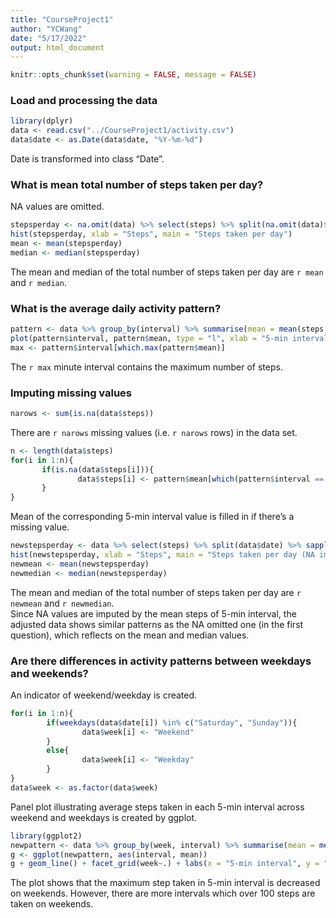 ```yaml
---
title: "CourseProject1"
author: "YCWang"
date: "5/17/2022"
output: html_document
---
```

```r
knitr::opts_chunk$set(warning = FALSE, message = FALSE)
```

### Load and processing the data

```r
library(dplyr)
data <- read.csv("../CourseProject1/activity.csv")
data$date <- as.Date(data$date, "%Y-%m-%d")
```

Date is transformed into class "Date".

### What is mean total number of steps taken per day?

NA values are omitted. 

```r
stepsperday <- na.omit(data) %>% select(steps) %>% split(na.omit(data)$date) %>% sapply(sum)
hist(stepsperday, xlab = "Steps", main = "Steps taken per day")
mean <- mean(stepsperday)
median <- median(stepsperday)
```

The mean and median of the total number of steps taken per day are `r mean` and `r median`.

### What is the average daily activity pattern?

```r
pattern <- data %>% group_by(interval) %>% summarise(mean = mean(steps, na.rm = TRUE))
plot(pattern$interval, pattern$mean, type = "l", xlab = "5-min interval (min)", ylab = "Average steps", main = "Time Series Plot")
max <- pattern$interval[which.max(pattern$mean)]
```

The `r max` minute interval contains the maximum number of steps.

### Imputing missing values

```r
narows <- sum(is.na(data$steps))
```

There are `r narows` missing values (i.e. `r narows` rows) in the data set. 

```r
n <- length(data$steps)
for(i in 1:n){
       if(is.na(data$steps[i])){
               data$steps[i] <- pattern$mean[which(pattern$interval == data$interval[i])]
       } 
}
```

Mean of the corresponding 5-min interval value is filled in if there's a missing value.

```r
newstepsperday <- data %>% select(steps) %>% split(data$date) %>% sapply(sum)
hist(newstepsperday, xlab = "Steps", main = "Steps taken per day (NA imputed)")
newmean <- mean(newstepsperday)
newmedian <- median(newstepsperday)
```

The mean and median of the total number of steps taken per day are `r newmean` and `r newmedian`.  
Since NA values are imputed by the mean steps of 5-min interval, the adjusted data shows similar patterns as the NA omitted one (in the first question), which reflects on the mean and median values.

### Are there differences in activity patterns between weekdays and weekends?

An indicator of weekend/weekday is created.

```r
for(i in 1:n){
        if(weekdays(data$date[i]) %in% c("Saturday", "Sunday")){
                data$week[i] <- "Weekend"
        }
        else{
                data$week[i] <- "Weekday"
        }
}
data$week <- as.factor(data$week)
```

Panel plot illustrating average steps taken in each 5-min interval across weekend and weekdays is created by ggplot.   

```r
library(ggplot2)
newpattern <- data %>% group_by(week, interval) %>% summarise(mean = mean(steps))
g <- ggplot(newpattern, aes(interval, mean))
g + geom_line() + facet_grid(week~.) + labs(x = "5-min interval", y = "Average steps", title = "Time Series Plot") + theme_bw() + theme(plot.title = element_text(hjust = 0.5))
```

The plot shows that the maximum step taken in 5-min interval is decreased on weekends. However, there are more intervals which over 100 steps are taken on weekends. 
